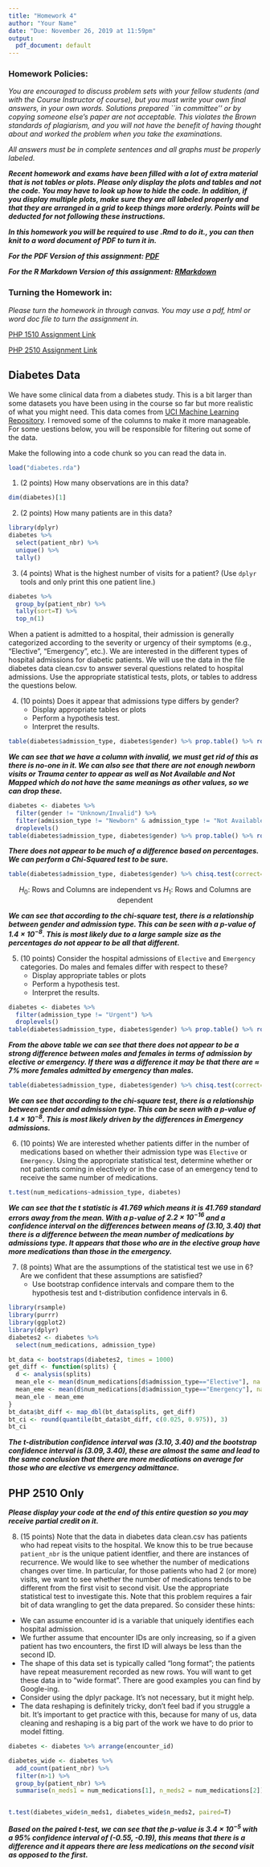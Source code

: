 ```yaml
---
title: "Homework 4"
author: "Your Name"
date: "Due: November 26, 2019 at 11:59pm"
output:
  pdf_document: default
---
```



<style type="text/css">
.table {

    width: 80%;
    margin-left:10%; 
    margin-right:10%;
}
</style>

### Homework Policies:

*You are encouraged to discuss problem sets with your fellow students (and with the Course Instructor of course), but you must write your own final answers, in your own words. Solutions prepared ``in committee'' or by copying someone else's paper are not acceptable.  This violates the Brown standards of plagiarism, and you will not have the benefit of having thought about and worked the problem when you take the examinations.*

*All answers must be in complete sentences and all graphs must be properly labeled. *

***Recent homework and exams have been filled with a lot of extra material that is not tables or plots. Please only display the plots and tables and not the code. You may have to look up how to hide the code. In addition, if you display multiple plots, make sure they are all labeled properly and that they are arranged in a grid to keep things more orderly. Points will be deducted for not following these instructions.***

***In this homework you will be required to use .Rmd to do it., you can then knit to a word document of PDF to turn it in.***

***For the PDF Version of this assignment: [PDF](https://raw.githubusercontent.com/php-1510-2510/php-1510-2510.github.io/master/homework/hw4.pdf)***

***For the R Markdown Version of this assignment: [RMarkdown](https://raw.githubusercontent.com/php-1510-2510/php-1510-2510.github.io/master/homework/hw4.Rmd)***

### Turning the Homework in:

*Please turn the homework in through canvas. You may use a pdf, html or word doc file to turn the assignment in.*

[PHP 1510 Assignment Link](https://canvas.brown.edu/courses/1078851/assignments/7748226)

[PHP 2510 Assignment Link](https://canvas.brown.edu/courses/1078852/assignments/7748227)


## Diabetes Data

We have some clinical data from a diabetes study. This is a bit larger than some datasets you have been using in the course so far but more realistic of what you might need. This data comes from [UCI Machine Learning Repository](https://archive.ics.uci.edu/ml/datasets/Diabetes+130-US+hospitals+for+years+1999-2008). I removed some of the columns to make it more manageable. For some uestions below, you will be responsible for filtering out some of the data. 


Make the following into a code chunk so you can read the data in. 

```r
load("diabetes.rda")
```


1. (2 points) How many observations are in this data? 

```r
dim(diabetes)[1]
```

2. (2 points) How many patients are in this data? 

```r
library(dplyr)
diabetes %>%
  select(patient_nbr) %>%
  unique() %>%
  tally()
```
3. (4 points) What is the highest number of visits for a patient? (Use `dplyr` tools and only print this one patient line.)

```r
diabetes %>%
  group_by(patient_nbr) %>%
  tally(sort=T) %>%
  top_n(1)
```


When a patient is admitted to a hospital, their admission is generally categorized according to the severity or urgency of their symptoms (e.g., "Elective", "Emergency", etc.). We are interested in the different types of hospital admissions for diabetic patients. We will use the data in the file diabetes data clean.csv to answer several questions related to hospital admissions. Use the appropriate statistical tests, plots, or tables to address the questions below.

4. (10 points) Does it appear that admissions type differs by gender?
    - Display appropriate tables or plots
    - Perform a hypothesis test. 
    - Interpret the results. 


```R
table(diabetes$admission_type, diabetes$gender) %>% prop.table() %>% round(3)
```

***We can see that we have a column with invalid, we must get rid of this as there is no-one in it. We can also see that  there are not enough newborn visits or Trauma center to appear as well as Not Available and Not Mapped which do not have the same meanings as other values, so we can drop these. ***

```R
diabetes <- diabetes %>%
  filter(gender != "Unknown/Invalid") %>%
  filter(admission_type != "Newborn" & admission_type != "Not Available" & admission_type != "Not Mapped" & admission_type != "Trauma Center") %>%
  droplevels()
table(diabetes$admission_type, diabetes$gender) %>% prop.table() %>% round(3)
```

***There does not appear to be much of a difference based on percentages. We can perform a Chi-Squared test to be sure.***

```r
table(diabetes$admission_type, diabetes$gender) %>% chisq.test(correct=F)
```

$$H_0\text{: Rows and Columns are independent  vs  }H_1\text{: Rows and Columns are dependent}$$

***We can see that according to the chi-square test, there is a relationship between gender and admission type. This can be seen with a p-value of $1.4\times 10^{-8}$. This is most likely due to a large sample size as the percentages do not appear to be all that different.***


5. (10 points) Consider the hospital admissions of `Elective` and `Emergency` categories. Do males and females differ with respect to these? 
    - Display appropriate tables or plots
    - Perform a hypothesis test. 
    - Interpret the results.
    
```r
diabetes <- diabetes %>%
  filter(admission_type != "Urgent") %>%
  droplevels()
table(diabetes$admission_type, diabetes$gender) %>% prop.table() %>% round(3)
```

***From the above table we can see that there does not appear to be a strong difference between males and females in terms of admission by elective or emergency. If there was a difference it may be that there are $\approx$ 7%  more females admitted by emergency than males.***

```r
table(diabetes$admission_type, diabetes$gender) %>% chisq.test(correct=F)
```

***We can see that according to the chi-square test, there is a relationship between gender and admission type. This can be seen with a p-value of $1.4\times 10^{-8}$. This is most likely driven by the differences in Emergency admissions.***


6. (10 points) We are interested whether patients differ in the number of medications based on whether their admission type was `Elective` or `Emergency`. Using the appropriate statistical test, determine whether or not patients coming in electively or in the case of an emergency tend to receive the same number of medications.


```r
t.test(num_medications~admission_type, diabetes)
```

***We can see that the t statistic is 41.769 which means it is 41.769 standard errors away from the mean. With a p-value of $2.2\times10^{-16}$ and a confidence interval on the differences between means of $(3.10, 3.40)$ that there is a difference between the mean number of medications by admissions type. It appears that those who are in the elective group have more medications than those in the emergency. ***



7. (8 points) What are the assumptions of the statistical test we use in 6? Are we confident that these assumptions are satisfied?
    - Use bootstrap confidence intervals and compare them to the hypothesis test and t-distribution confidence intervals in 6. 


```r
library(rsample)
library(purrr)
library(ggplot2)
library(dplyr)
diabetes2 <- diabetes %>%
  select(num_medications, admission_type)

bt_data <- bootstraps(diabetes2, times = 1000)
get_diff <- function(splits) {
  d <- analysis(splits)
  mean_ele <- mean(d$num_medications[d$admission_type=="Elective"], na.rm=T) 
  mean_eme <- mean(d$num_medications[d$admission_type=="Emergency"], na.rm=T)
  mean_ele - mean_eme
}
bt_data$bt_diff <- map_dbl(bt_data$splits, get_diff)
bt_ci <- round(quantile(bt_data$bt_diff, c(0.025, 0.975)), 3)
bt_ci
```

***The t-distribution confidence interval was $(3.10, 3.40)$ and the bootstrap confidence interval is $(3.09, 3.40)$, these are almost the same and lead to the same conclusion that there are more medications on average for those who are elective vs emergency admittance.***

## PHP 2510 Only

***Please display your code at the end of this entire question so you may receive partial credit on it.***

8. (15 points) Note that the data in diabetes data clean.csv has patients who had repeat visits to the hospital. We know this to be true because `patient_nbr` is the unique patient identfier, and there are instances of recurrence. 
    We would like to see whether the number of medications changes over time. In particular, for those patients who had 2 (or more) visits, we want to see whether the number of medications tends to be different from the first visit to second visit. Use the appropriate statistical test to investigate this. 
    Note that this problem requires a fair bit of data wrangling to get the data prepared. So consider these hints:
- We can assume encounter id is a variable that uniquely identifies each hospital admission.
- We further assume that encounter IDs are only increasing, so if a given patient has two encounters, the first ID will always be less than the second ID.
- The shape of this data set is typically called "long format"; the patients have repeat measurement recorded as new rows. You will want to get these data in to "wide format". There are good examples you can find by Google-ing.
- Consider using the dplyr package. It's not necessary, but it might help.
- The data reshaping is definitely tricky, don't feel bad if you struggle a bit. It's important to get practice with this, because for many of us, data cleaning and reshaping is a big part of the work we have to do prior to model fitting.



```R
diabetes <- diabetes %>% arrange(encounter_id)

diabetes_wide <- diabetes %>%
  add_count(patient_nbr) %>%
  filter(n>1) %>%
  group_by(patient_nbr) %>%
  summarise(n_meds1 = num_medications[1], n_meds2 = num_medications[2])


t.test(diabetes_wide$n_meds1, diabetes_wide$n_meds2, paired=T)
```

***Based on the paired t-test, we can see that the p-value is $3.4\times10^{-5}$ with a 95% confidence interval of (-0.55, -0.19), this means that there is a difference and it appears there are less medications on the second visit as opposed to the first.***
